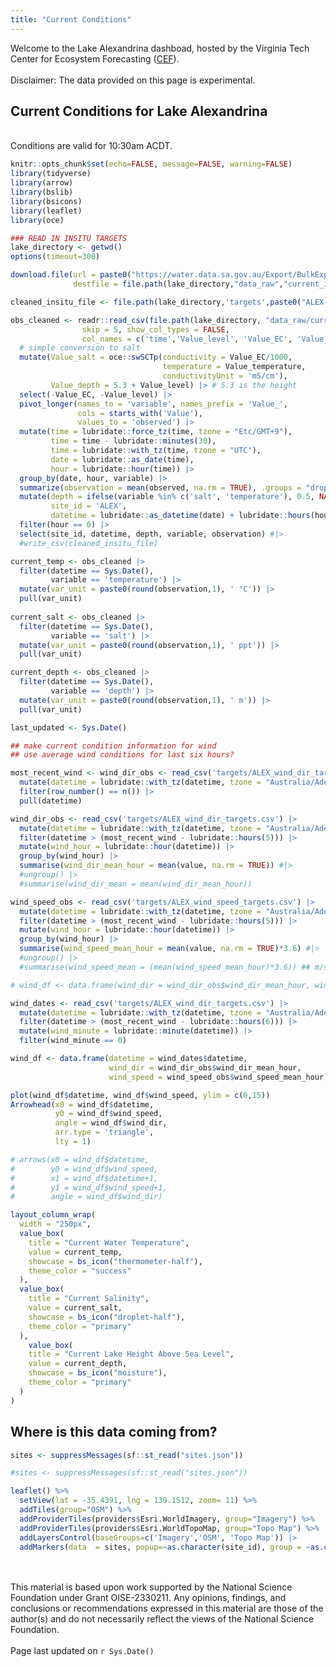 ```yaml
---
title: "Current Conditions"
---
```


Welcome to the Lake Alexandrina dashboad, hosted by the Virginia Tech Center for Ecosystem Forecasting ([CEF](https://www.ecoforecast.centers.vt.edu/)). <br /> <br /> Disclaimer: The data provided on this page is experimental.

## Current Conditions for Lake Alexandrina

<br /> Conditions are valid for 10:30am ACDT. <br />

```r
knitr::opts_chunk$set(echo=FALSE, message=FALSE, warning=FALSE)
library(tidyverse)
library(arrow)
library(bslib)
library(bsicons)
library(leaflet)
library(oce)

### READ IN INSITU TARGETS
lake_directory <- getwd()
options(timeout=300)

download.file(url = paste0("https://water.data.sa.gov.au/Export/BulkExport?DateRange=Custom&StartTime=2020-01-01%2000%3A00&EndTime=", Sys.Date(), "%2000%3A00&TimeZone=0&Calendar=CALENDARYEAR&Interval=PointsAsRecorded&Step=1&ExportFormat=csv&TimeAligned=True&RoundData=True&IncludeGradeCodes=False&IncludeApprovalLevels=False&IncludeQualifiers=False&IncludeInterpolationTypes=False&Datasets[0].DatasetName=Lake%20Level.Best%20Available--Continuous%40A4261133&Datasets[0].Calculation=Instantaneous&Datasets[0].UnitId=82&Datasets[1].DatasetName=EC%20Corr.Best%20Available%40A4261133&Datasets[1].Calculation=Instantaneous&Datasets[1].UnitId=305&Datasets[2].DatasetName=Water%20Temp.Best%20Available--Continuous%40A4261133&Datasets[2].Calculation=Instantaneous&Datasets[2].UnitId=169&_=1711554907800"),
              destfile = file.path(lake_directory,"data_raw","current_insitu.csv"))

cleaned_insitu_file <- file.path(lake_directory,'targets',paste0("ALEX-targets-insitu.csv"))

obs_cleaned <- readr::read_csv(file.path(lake_directory, "data_raw/current_insitu.csv"),
                skip = 5, show_col_types = FALSE,
                col_names = c('time','Value_level', 'Value_EC', 'Value_temperature')) |>
  # simple conversion to salt
  mutate(Value_salt = oce::swSCTp(conductivity = Value_EC/1000,
                                  temperature = Value_temperature,
                                  conductivityUnit = 'mS/cm'),
         Value_depth = 5.3 + Value_level) |> # 5.3 is the height
  select(-Value_EC, -Value_level) |>
  pivot_longer(names_to = 'variable', names_prefix = 'Value_',
               cols = starts_with('Value'),
               values_to = 'observed') |>
  mutate(time = lubridate::force_tz(time, tzone = "Etc/GMT+9"),
         time = time - lubridate::minutes(30),
         time = lubridate::with_tz(time, tzone = "UTC"),
         date = lubridate::as_date(time),
         hour = lubridate::hour(time)) |>
  group_by(date, hour, variable) |>
  summarize(observation = mean(observed, na.rm = TRUE), .groups = "drop") |>
  mutate(depth = ifelse(variable %in% c('salt', 'temperature'), 0.5, NA),
         site_id = 'ALEX',
         datetime = lubridate::as_datetime(date) + lubridate::hours(hour)) |>
  filter(hour == 0) |>
  select(site_id, datetime, depth, variable, observation) #|>
  #write_csv(cleaned_insitu_file)

current_temp <- obs_cleaned |> 
  filter(datetime == Sys.Date(),
         variable == 'temperature') |> 
  mutate(var_unit = paste0(round(observation,1), ' °C')) |> 
  pull(var_unit)
  
current_salt <- obs_cleaned |> 
  filter(datetime == Sys.Date(),
         variable == 'salt') |> 
  mutate(var_unit = paste0(round(observation,1), ' ppt')) |> 
  pull(var_unit)

current_depth <- obs_cleaned |> 
  filter(datetime == Sys.Date(),
         variable == 'depth') |> 
  mutate(var_unit = paste0(round(observation,1), ' m')) |> 
  pull(var_unit)

last_updated <- Sys.Date()
```


```r
## make current condition information for wind 
## use average wind conditions for last six hours?

most_recent_wind <- wind_dir_obs <- read_csv('targets/ALEX_wind_dir_targets.csv') |> 
  mutate(datetime = lubridate::with_tz(datetime, tzone = "Australia/Adelaide")) |> 
  filter(row_number() == n()) |> 
  pull(datetime)

wind_dir_obs <- read_csv('targets/ALEX_wind_dir_targets.csv') |> 
  mutate(datetime = lubridate::with_tz(datetime, tzone = "Australia/Adelaide")) |> 
  filter(datetime > (most_recent_wind - lubridate::hours(5))) |> 
  mutate(wind_hour = lubridate::hour(datetime)) |> 
  group_by(wind_hour) |> 
  summarise(wind_dir_mean_hour = mean(value, na.rm = TRUE)) #|> 
  #ungroup() |>
  #summarise(wind_dir_mean = mean(wind_dir_mean_hour))

wind_speed_obs <- read_csv('targets/ALEX_wind_speed_targets.csv') |> 
  mutate(datetime = lubridate::with_tz(datetime, tzone = "Australia/Adelaide")) |> 
  filter(datetime > (most_recent_wind - lubridate::hours(5))) |> 
  mutate(wind_hour = lubridate::hour(datetime)) |> 
  group_by(wind_hour) |> 
  summarise(wind_speed_mean_hour = mean(value, na.rm = TRUE)*3.6) #|> 
  #ungroup() |>
  #summarise(wind_speed_mean = (mean(wind_speed_mean_hour)*3.6)) ## m/s -> km-hr

# wind_df <- data.frame(wind_dir = wind_dir_obs$wind_dir_mean_hour, wind_speed = wind_speed_obs$wind_speed_mean_hour)

wind_dates <- read_csv('targets/ALEX_wind_dir_targets.csv') |> 
  mutate(datetime = lubridate::with_tz(datetime, tzone = "Australia/Adelaide")) |> 
  filter(datetime > (most_recent_wind - lubridate::hours(6))) |> 
  mutate(wind_minute = lubridate::minute(datetime)) |> 
  filter(wind_minute == 0)

wind_df <- data.frame(datetime = wind_dates$datetime,
                      wind_dir = wind_dir_obs$wind_dir_mean_hour, 
                      wind_speed = wind_speed_obs$wind_speed_mean_hour)
```

```r
plot(wind_df$datetime, wind_df$wind_speed, ylim = c(0,15))
Arrowhead(x0 = wind_df$datetime, 
          y0 = wind_df$wind_speed, 
          angle = wind_df$wind_dir, 
          arr.type = 'triangle',
          lty = 1)

# arrows(x0 = wind_df$datetime, 
#        y0 = wind_df$wind_speed, 
#        x1 = wind_df$datetime+1, 
#        y1 = wind_df$wind_speed+1,
#        angle = wind_df$wind_dir)

```

```r

layout_column_wrap(
  width = "250px",
  value_box(
    title = "Current Water Temperature", 
    value = current_temp,
    showcase = bs_icon("thermometer-half"),
    theme_color = "success" 
  ),
  value_box(
    title = "Current Salinity", 
    value = current_salt,
    showcase = bs_icon("droplet-half"),
    theme_color = "primary"
  ),
    value_box(
    title = "Current Lake Height Above Sea Level", 
    value = current_depth,
    showcase = bs_icon("moisture"),
    theme_color = "primary" 
  )
)

```

## Where is this data coming from?

```r
sites <- suppressMessages(sf::st_read("sites.json"))
```

```r
#sites <- suppressMessages(sf::st_read("sites.json"))

leaflet() %>%
  setView(lat = -35.4391, lng = 139.1512, zoom= 11) %>%
  addTiles(group="OSM") %>%
  addProviderTiles(providers$Esri.WorldImagery, group="Imagery") %>%
  addProviderTiles(providers$Esri.WorldTopoMap, group="Topo Map") %>%
  addLayersControl(baseGroups=c('Imagery','OSM', 'Topo Map')) |> 
  addMarkers(data  = sites, popup=~as.character(site_id), group = ~as.character(Partner))#, clusterOptions = markerClusterOptions())
```

<br /> <br /> This material is based upon work supported by the National Science Foundation under Grant OISE-2330211. Any opinions, findings, and conclusions or recommendations expressed in this material are those of the author(s) and do not necessarily reflect the views of the National Science Foundation. <br /> <br /> Page last updated on `r Sys.Date()`
